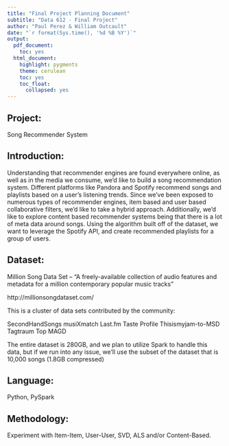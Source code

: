 ---
title: "Final Project Planning Document"
subtitle: "Data 612 - Final Project"
author: "Paul Perez & William Outcault"
date: "`r format(Sys.time(), '%d %B %Y')`"
output:
  pdf_document:
    toc: yes
  html_document:
    highlight: pygments
    theme: cerulean
    toc: yes
    toc_float:
      collapsed: yes
---

## Project:

Song Recommender System

 

## Introduction:

Understanding that recommender engines are found everywhere online, as well as in the media we consume, we’d like to build a song recommendation system. Different platforms like Pandora and Spotify recommend songs and playlists based on a user’s listening trends. Since we’ve been exposed to numerous types of recommender engines, item based and user based collaborative filters, we’d like to take a hybrid approach. Additionally, we’d like to explore content based recommender systems being that there is a lot of meta data around songs. Using the algorithm built off of the dataset, we want to leverage the Spotify API, and create recommended playlists for a group of users.

 

## Dataset:

Million Song Data Set – “A freely-available collection of audio features and metadata for a million  contemporary popular music tracks”

http://millionsongdataset.com/

This is a cluster of data sets contributed by the community:

SecondHandSongs
musiXmatch
Last.fm
Taste Profile
Thisismyjam-to-MSD
Tagtraum
Top MAGD
 

The entire dataset is 280GB, and we plan to utilize Spark to handle this data, but if we run into any issue, we’ll use the subset of the dataset that is 10,000 songs (1.8GB compressed)


## Language:

Python, PySpark

 

## Methodology:

Experiment with Item-Item, User-User, SVD, ALS and/or Content-Based.
